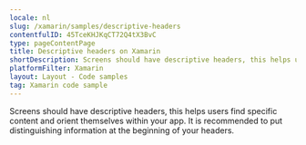 ```yaml
---
locale: nl
slug: /xamarin/samples/descriptive-headers
contentfulID: 45TceKHJKqCT72Q4tX3BvC
type: pageContentPage
title: Descriptive headers on Xamarin
shortDescription: Screens should have descriptive headers, this helps users find specific content and orient themselves within your app.
platformFilter: Xamarin
layout: Layout - Code samples
tag: Xamarin code sample
---
```


Screens should have descriptive headers, this helps users find specific content and orient themselves within your app. It is recommended to put distinguishing information at the beginning of your headers.

<CodeSample id="screen-headers" locale="nl" platform="xamarin"/>